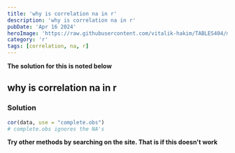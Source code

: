 ```yaml
---
title: 'why is correlation na in r'
description: 'why is correlation na in r'
pubDate: 'Apr 16 2024'
heroImage: 'https://raw.githubusercontent.com/vitalik-hakim/TABLES404/main/error_b/R.png'
category: 'r'
tags: [correlation, na, r]
---
```


**The solution for this is noted below**

## why is correlation na in r

### Solution

```r
cor(data, use = "complete.obs")
# complete.obs ignores the NA's
```

**Try other methods by searching on the site. That is if this doesn't work**
